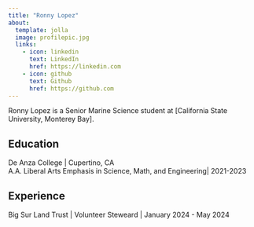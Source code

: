 ```yaml
---
title: "Ronny Lopez"
about:
  template: jolla
  image: profilepic.jpg
  links:
    - icon: linkedin
      text: LinkedIn
      href: https://linkedin.com
    - icon: github
      text: Github
      href: https://github.com
---
```


Ronny Lopez is a Senior Marine Science student at [California State University, Monterey Bay].

## Education

De Anza College | Cupertino, CA  
A.A. Liberal Arts Emphasis in Science, Math, and Engineering| 2021-2023

## Experience

Big Sur Land Trust | Volunteer Steweard | January 2024 - May 2024


